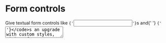 


# Form controls

<p className="lead">
  Give textual form controls like <code>{'<input>'}</code>s and{' '}
  <code>{'<textarea>'}</code>s an upgrade with custom styles, sizing, focus
  states, and more.
</p>

## Example

For textual form controls—like `input`s and `textarea`s—use the `FormControl` component.
FormControl adds some additional styles for general appearance, focus
state, sizing, and more.

<ReactPlayground codeText={FormTextControls} />

## Sizing

Use `size` on `<FormControl>` to change the size of the input.

<ReactPlayground codeText={FormInputSizes} />

## Disabled

Add the `disabled` prop on an input to give it a grayed out appearance and remove pointer events.

<ReactPlayground codeText={FormControlDisabled} />

## Readonly

Add the `readOnly` prop on an input to prevent modification
of the input's value. Read-only inputs appear lighter (just like
disabled inputs), but retain the standard cursor.

<ReactPlayground codeText={InputReadOnly} />

## Readonly plain text

If you want to have readonly elements in your form styled as plain text,
use the `plaintext` prop on FormControls to remove the
default form field styling and preserve the correct margin and padding.

<ReactPlayground codeText={Plaintext} />

## File input

<ReactPlayground codeText={FormFile} />

## Color

<ReactPlayground codeText={ColorPicker} />

## API

<ComponentApi metadata={props.data.FormControl} exportedBy={props.data.Form} />

  query FormControlQuery {
    Form: componentMetadata(displayName: { eq: "Form" }) {
      ...ComponentApi_metadata
    }
    FormControl: componentMetadata(displayName: { eq: "FormControl" }) {
      ...ComponentApi_metadata
    }
  }
`;
